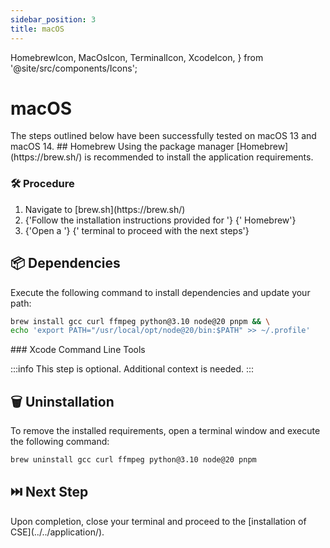 ```yaml
---
sidebar_position: 3
title: macOS
---
```


  HomebrewIcon,
  MacOsIcon,
  TerminalIcon,
  XcodeIcon,
} from '@site/src/components/Icons';

# <MacOsIcon /> macOS

<Fragment>
  The steps outlined below have been successfully tested on <MacOsIcon /> macOS
  13 and <MacOsIcon /> macOS 14.
</Fragment>

<Fragment>
  ## <HomebrewIcon /> Homebrew
</Fragment>

<Fragment>
  Using the package manager <HomebrewIcon /> [Homebrew](https://brew.sh/) is
  recommended to install the application requirements.
</Fragment>

### 🛠️ Procedure

<ol>
  <li>
    <Fragment>Navigate to [brew.sh](https://brew.sh/)</Fragment>
  </li>
  <li>
    {'Follow the installation instructions provided for '}
    <HomebrewIcon />
    {' Homebrew'}
  </li>
  <li>
    {'Open a '}
    <TerminalIcon />
    {' terminal to proceed with the next steps'}
  </li>
</ol>

## 📦 Dependencies

Execute the following command to install dependencies and update your path:

<Dependencies />

```bash
brew install gcc curl ffmpeg python@3.10 node@20 pnpm && \
echo 'export PATH="/usr/local/opt/node@20/bin:$PATH" >> ~/.profile'
```

<Fragment>
  ### <XcodeIcon /> Xcode Command Line Tools
</Fragment>

:::info
This step is optional. Additional context is needed.
:::

## 🗑️ Uninstallation

<Fragment>
  To remove the installed requirements, open a <TerminalIcon /> terminal window
  and execute the following command:
</Fragment>

```bash
brew uninstall gcc curl ffmpeg python@3.10 node@20 pnpm
```

## ⏭️ Next Step

<Fragment>
  Upon completion, close your <TerminalIcon /> terminal and proceed to the
  [installation of CSE](../../application/).
</Fragment>
